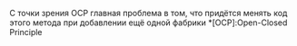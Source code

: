 С точки зрения OCP главная проблема в том, что придётся менять код этого метода при добавлении ещё одной фабрики
*[OCP]:Open-Closed Principle
